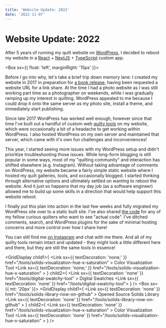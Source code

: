 ```yaml
---
title: 'Website Update: 2022'
date: '2022-11-07'
---
```



# Website Update: 2022

After 5 years of running my quilt website on [WordPress](https://wordpress.com/), I decided to reboot my website in a [React](https://reactjs.org/) + [NextJS](https://nextjs.org/) + [TypeScript](https://www.typescriptlang.org/) custom app.

<Box sx={{ float: 'left', marginRight: '15px' }}>
  <BlogImage src="modernquilts-225x300.jpg" alt="" width="200" height="260" />
</Box>

Before I go into why, let's take a brief trip down memory lane: I created my website in 2017 in preparation for [a book release](/blog/modern-quilts-designs-of-the-new-century),
having been requested a website URL for a link share.
At the time I had a photo website as I was still working part time as a photographer on weekends, while I was gradually ramping up my interest in quilting.
WordPress appealed to me because I could drop it onto the same server as my photo site, install a theme, and immediately start publishing.

Since late 2017 WordPress has worked well enough, however since that time I've built out a handful of custom web [quilty tools](/tools) on my website,
which were occasionally a bit of a headache to get working within WordPress. I also hosted WordPress on my own server and maintained that server,
which came with it's own fun challenges and inconveniences!

This year, I started seeing more issues with my WordPress setup and didn't prioritize troubleshooting those issues. While long-form blogging is still
popular in some ways, most of my "quilting community" and interaction has shifted elsewhere (e.g. Instagram).
Without taking advantage of comments on WordPress, my website became
a fairly simple static website where I hosted my quilt galleries, tools, and occasionally blogged. I started thinking through alternative options
and ultimately settled on wanting to reboot the website. And it just so happens that my day job (as a software engineer) allowed me to build up
some skills in a direction that would help support this website reboot.

I finally put this plan into action in the last few weeks and fully migrated my WordPress site over to a static built site.
I've also shared [the code](https://github.com/stephskardal/stephskardalquilts) for any of my fellow curious quilters
who want to see "actual code". I've ditched comments, search, and WordPress plugins for the sake of minimal hosting concerns and more control
over how I share here!

You can still find me [on Instagram](https://instagram.com/stephskardal) and chat with me there. And all of my quilty tools remain
intact and updated - they might look a little
different here and there, but they are still the same tools in essence!

<GridDisplay
  child1={
    <Box>
      <Typography component="h3">
        <Link
          sx={{ textDecoration: 'none;' }}
          href="/tools/solids-visualization-hue-x-saturation"
        >
          Color Visualization Tool
        </Link>
      </Typography>
      <Link
        sx={{ textDecoration: 'none;' }}
        href="/tools/solids-visualization-hue-x-saturation"
      >
        <BlogImage src="colorwheel.jpg" width="1200" height="693" />
      </Link>
    </Box>
  }
  child2={
    <Box>
      <Typography component="h3">
        <Link
          sx={{ textDecoration: 'none' }}
          href="/tools/digital-swatchy-tool"
        >
          Digital Swatches
        </Link>
      </Typography>
      <Link sx={{ textDecoration: 'none' }} href="/tools/digital-swatchy-tool">
        <BlogImage src="digital_swatches.jpg" width="1200" height="693" />
      </Link>
    </Box>
  }
/>
<Box sx={{ mt: '20px' }}></Box>
<GridDisplay
  child1={
    <Box>
      <Typography component="h3">
        <Link
          sx={{ textDecoration: 'none' }}
          href="/tools/solids-library-now-on-github"
        >
          Opened Source Solids Library
        </Link>
      </Typography>
      <Link
        sx={{ textDecoration: 'none' }}
        href="/tools/solids-library-now-on-github"
      >
        <BlogImage src="randomizetriangles.jpg" width="1200" height="693" />
      </Link>
    </Box>
  }
  child2={
    <Box>
      <Typography component="h3">
        <Link
          sx={{ textDecoration: 'none' }}
          href="/tools/solids-visualization-hue-x-saturation"
        >
          Color Visualization Tool
        </Link>
      </Typography>
      <Link
        sx={{ textDecoration: 'none' }}
        href="/tools/solids-visualization-hue-x-saturation"
      >
        <BlogImage src="swatches.jpg" width="1200" height="693" />
      </Link>
    </Box>
  }
/>
